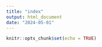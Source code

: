 ```yaml
---
title: "index"
output: html_document
date: "2024-05-01"
---
```


```r
knitr::opts_chunk$set(echo = TRUE)
```

